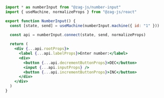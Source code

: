 ```jsx
import * as numberInput from "@zag-js/number-input"
import { useMachine, normalizeProps } from "@zag-js/react"

export function NumberInput() {
  const [state, send] = useMachine(numberInput.machine({ id: "1" }))
  
  const api = numberInput.connect(state, send, normalizeProps)

  return (
    <div {...api.rootProps}>
      <label {...api.labelProps}>Enter number:</label>
      <div>
        <button {...api.decrementButtonProps}>DEC</button>
        <input {...api.inputProps} />
        <button {...api.incrementButtonProps}>INC</button>
      </div>
    </div>
  )
}
```
